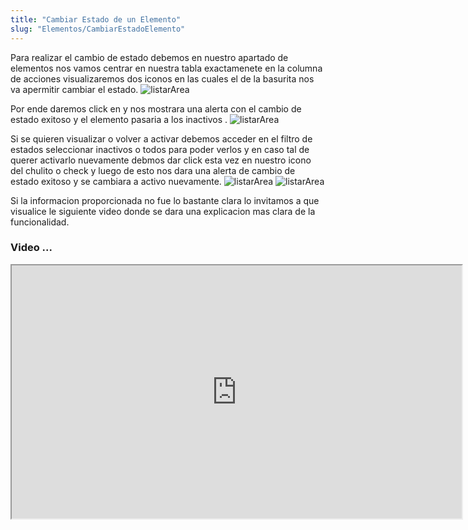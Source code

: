 ```yaml
---
title: "Cambiar Estado de un Elemento"
slug: "Elementos/CambiarEstadoElemento"
---
```




<Tabs>
  <TabItem label="Endpoint">
    <ApiEndpoint url={`${API_BASE_URL}bodega/caracteristicas`} />
  </TabItem>
</Tabs>

Para realizar el cambio de estado debemos en nuestro apartado de elementos nos vamos centrar en nuestra tabla exactamenete en la columna de acciones visualizaremos dos iconos en las cuales el de la basurita nos va  apermitir cambiar el estado.
<Image src={listarArea} alt="listarArea" width={3148} height={2270} />

Por ende daremos click en y nos mostrara una alerta con el cambio de estado exitoso y el elemento pasaria  a los inactivos .
<Image src={listarArea} alt="listarArea" width={3148} height={2270} />

Si se quieren visualizar o volver a activar debemos acceder en el filtro de estados seleccionar inactivos o todos para poder verlos y en caso tal de querer activarlo nuevamente debmos dar click esta vez en nuestro icono del chulito o check y luego de esto nos dara una alerta de cambio de estado exitoso y se cambiara a activo nuevamente.
<Image src={listarArea} alt="listarArea" width={3148} height={2270} />
<Image src={listarArea} alt="listarArea" width={3148} height={2270} />


Si la informacion proporcionada no fue lo bastante clara lo invitamos a que visualice le siguiente video donde se dara una explicacion mas clara de la funcionalidad.

### Video ...

<div style={{ display: "flex", justifyContent: "center" }}>
  <iframe
    width="720"
    height="405"
    src="https://www.youtube.com/embed/o3ENiCB51To"
    
    title="Tutorial"
    frameBorder="0"
    allow="accelerometer; autoplay; clipboard-write; encrypted-media; gyroscope; picture-in-picture"
    allowFullScreen
  ></iframe>
</div>